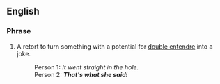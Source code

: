 ==English==

===Phrase===
{{infl|en|phrase}}

# A retort to turn something with a potential for [[double entendre]] into a joke.
#: Person 1: ''It went straight in the hole.''
#: Person 2: '''''That's what she said'''!''